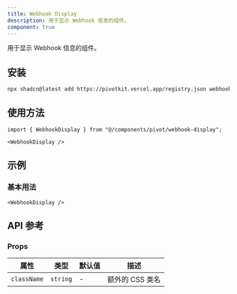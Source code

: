 ```yaml
---
title: Webhook Display
description: 用于显示 Webhook 信息的组件。
component: true
---
```


用于显示 Webhook 信息的组件。

<ComponentPreview name="webhook-display" />

## 安装

```bash
npx shadcn@latest add https://pivotkit.vercel.app/registry.json webhook-display
```

## 使用方法

```tsx
import { WebhookDisplay } from "@/components/pivot/webhook-display";
```

```tsx
<WebhookDisplay />
```

## 示例

### 基本用法

```tsx
<WebhookDisplay />
```

## API 参考

### Props

| 属性        | 类型     | 默认值 | 描述            |
| ----------- | -------- | ------ | --------------- |
| `className` | `string` | -      | 额外的 CSS 类名 |
